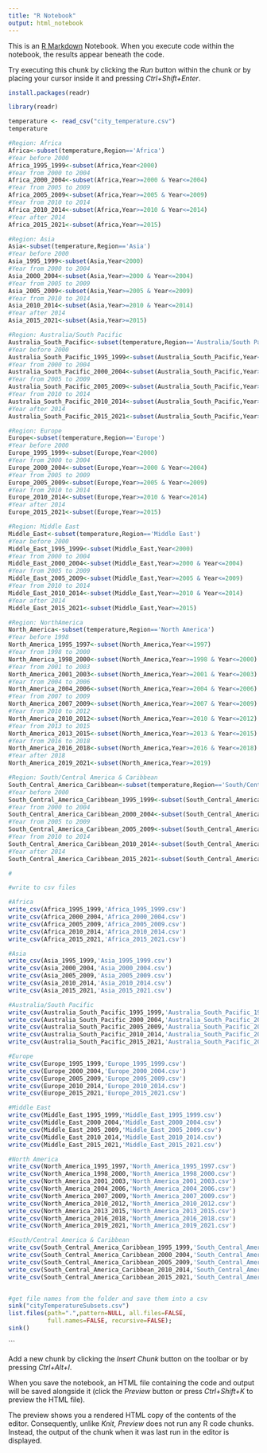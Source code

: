 ---
title: "R Notebook"
output: html_notebook
---

This is an [R Markdown](http://rmarkdown.rstudio.com) Notebook. When you execute code within the notebook, the results appear beneath the code. 

Try executing this chunk by clicking the *Run* button within the chunk or by placing your cursor inside it and pressing *Ctrl+Shift+Enter*. 

```{r}
install.packages(readr)
```

```{r}
library(readr)
```

```{r}
temperature <- read_csv("city_temperature.csv")
temperature
```
```{r}

#Region: Africa
Africa<-subset(temperature,Region=='Africa')
#Year before 2000
Africa_1995_1999<-subset(Africa,Year<2000)
#Year from 2000 to 2004
Africa_2000_2004<-subset(Africa,Year>=2000 & Year<=2004)
#Year from 2005 to 2009
Africa_2005_2009<-subset(Africa,Year>=2005 & Year<=2009)
#Year from 2010 to 2014
Africa_2010_2014<-subset(Africa,Year>=2010 & Year<=2014)
#Year after 2014
Africa_2015_2021<-subset(Africa,Year>=2015)

#Region: Asia
Asia<-subset(temperature,Region=='Asia')
#Year before 2000
Asia_1995_1999<-subset(Asia,Year<2000)
#Year from 2000 to 2004
Asia_2000_2004<-subset(Asia,Year>=2000 & Year<=2004)
#Year from 2005 to 2009
Asia_2005_2009<-subset(Asia,Year>=2005 & Year<=2009)
#Year from 2010 to 2014
Asia_2010_2014<-subset(Asia,Year>=2010 & Year<=2014)
#Year after 2014
Asia_2015_2021<-subset(Asia,Year>=2015)

#Region: Australia/South Pacific
Australia_South_Pacific<-subset(temperature,Region=='Australia/South Pacific')
#Year before 2000
Australia_South_Pacific_1995_1999<-subset(Australia_South_Pacific,Year<2000)
#Year from 2000 to 2004
Australia_South_Pacific_2000_2004<-subset(Australia_South_Pacific,Year>=2000 & Year<=2004)
#Year from 2005 to 2009
Australia_South_Pacific_2005_2009<-subset(Australia_South_Pacific,Year>=2005 & Year<=2009)
#Year from 2010 to 2014
Australia_South_Pacific_2010_2014<-subset(Australia_South_Pacific,Year>=2010 & Year<=2014)
#Year after 2014
Australia_South_Pacific_2015_2021<-subset(Australia_South_Pacific,Year>=2015)

#Region: Europe
Europe<-subset(temperature,Region=='Europe')
#Year before 2000
Europe_1995_1999<-subset(Europe,Year<2000)
#Year from 2000 to 2004
Europe_2000_2004<-subset(Europe,Year>=2000 & Year<=2004)
#Year from 2005 to 2009
Europe_2005_2009<-subset(Europe,Year>=2005 & Year<=2009)
#Year from 2010 to 2014
Europe_2010_2014<-subset(Europe,Year>=2010 & Year<=2014)
#Year after 2014
Europe_2015_2021<-subset(Europe,Year>=2015)

#Region: Middle East
Middle_East<-subset(temperature,Region=='Middle East')
#Year before 2000
Middle_East_1995_1999<-subset(Middle_East,Year<2000)
#Year from 2000 to 2004
Middle_East_2000_2004<-subset(Middle_East,Year>=2000 & Year<=2004)
#Year from 2005 to 2009
Middle_East_2005_2009<-subset(Middle_East,Year>=2005 & Year<=2009)
#Year from 2010 to 2014
Middle_East_2010_2014<-subset(Middle_East,Year>=2010 & Year<=2014)
#Year after 2014
Middle_East_2015_2021<-subset(Middle_East,Year>=2015)

#Region: NorthAmerica
North_America<-subset(temperature,Region=='North America')
#Year before 1998
North_America_1995_1997<-subset(North_America,Year<=1997)
#Year from 1998 to 2000
North_America_1998_2000<-subset(North_America,Year>=1998 & Year<=2000)
#Year from 2001 to 2003
North_America_2001_2003<-subset(North_America,Year>=2001 & Year<=2003)
#Year from 2004 to 2006
North_America_2004_2006<-subset(North_America,Year>=2004 & Year<=2006)
#Year from 2007 to 2009
North_America_2007_2009<-subset(North_America,Year>=2007 & Year<=2009)
#Year from 2010 to 2012
North_America_2010_2012<-subset(North_America,Year>=2010 & Year<=2012)
#Year from 2013 to 2015
North_America_2013_2015<-subset(North_America,Year>=2013 & Year<=2015)
#Year from 2016 to 2018
North_America_2016_2018<-subset(North_America,Year>=2016 & Year<=2018)
#Year after 2018
North_America_2019_2021<-subset(North_America,Year>=2019)

#Region: South/Central America & Caribbean
South_Central_America_Caribbean<-subset(temperature,Region=='South/Central America & Carribean')
#Year before 2000
South_Central_America_Caribbean_1995_1999<-subset(South_Central_America_Caribbean,Year<2000)
#Year from 2000 to 2004
South_Central_America_Caribbean_2000_2004<-subset(South_Central_America_Caribbean,Year>=2000 & Year<=2004)
#Year from 2005 to 2009
South_Central_America_Caribbean_2005_2009<-subset(South_Central_America_Caribbean,Year>=2005 & Year<=2009)
#Year from 2010 to 2014
South_Central_America_Caribbean_2010_2014<-subset(South_Central_America_Caribbean,Year>=2010 & Year<=2014)
#Year after 2014
South_Central_America_Caribbean_2015_2021<-subset(South_Central_America_Caribbean,Year>=2015)

#
```
```{r}

#write to csv files

#Africa
write_csv(Africa_1995_1999,'Africa_1995_1999.csv')
write_csv(Africa_2000_2004,'Africa_2000_2004.csv')
write_csv(Africa_2005_2009,'Africa_2005_2009.csv')
write_csv(Africa_2010_2014,'Africa_2010_2014.csv')
write_csv(Africa_2015_2021,'Africa_2015_2021.csv')

#Asia
write_csv(Asia_1995_1999,'Asia_1995_1999.csv')
write_csv(Asia_2000_2004,'Asia_2000_2004.csv')
write_csv(Asia_2005_2009,'Asia_2005_2009.csv')
write_csv(Asia_2010_2014,'Asia_2010_2014.csv')
write_csv(Asia_2015_2021,'Asia_2015_2021.csv')

#Australia/South Pacific
write_csv(Australia_South_Pacific_1995_1999,'Australia_South_Pacific_1995_1999.csv')
write_csv(Australia_South_Pacific_2000_2004,'Australia_South_Pacific_2000_2004.csv')
write_csv(Australia_South_Pacific_2005_2009,'Australia_South_Pacific_2005_2009.csv')
write_csv(Australia_South_Pacific_2010_2014,'Australia_South_Pacific_2010_2014.csv')
write_csv(Australia_South_Pacific_2015_2021,'Australia_South_Pacific_2015_2021.csv')

#Europe
write_csv(Europe_1995_1999,'Europe_1995_1999.csv')
write_csv(Europe_2000_2004,'Europe_2000_2004.csv')
write_csv(Europe_2005_2009,'Europe_2005_2009.csv')
write_csv(Europe_2010_2014,'Europe_2010_2014.csv')
write_csv(Europe_2015_2021,'Europe_2015_2021.csv')

#Middle East
write_csv(Middle_East_1995_1999,'Middle_East_1995_1999.csv')
write_csv(Middle_East_2000_2004,'Middle_East_2000_2004.csv')
write_csv(Middle_East_2005_2009,'Middle_East_2005_2009.csv')
write_csv(Middle_East_2010_2014,'Middle_East_2010_2014.csv')
write_csv(Middle_East_2015_2021,'Middle_East_2015_2021.csv')

#North America
write_csv(North_America_1995_1997,'North_America_1995_1997.csv')
write_csv(North_America_1998_2000,'North_America_1998_2000.csv')
write_csv(North_America_2001_2003,'North_America_2001_2003.csv')
write_csv(North_America_2004_2006,'North_America_2004_2006.csv')
write_csv(North_America_2007_2009,'North_America_2007_2009.csv')
write_csv(North_America_2010_2012,'North_America_2010_2012.csv')
write_csv(North_America_2013_2015,'North_America_2013_2015.csv')
write_csv(North_America_2016_2018,'North_America_2016_2018.csv')
write_csv(North_America_2019_2021,'North_America_2019_2021.csv')

#South/Central America & Caribbean
write_csv(South_Central_America_Caribbean_1995_1999,'South_Central_America_Caribbean_1995_1999.csv')
write_csv(South_Central_America_Caribbean_2000_2004,'South_Central_America_Caribbean_2000_2004.csv')
write_csv(South_Central_America_Caribbean_2005_2009,'South_Central_America_Caribbean_2005_2009.csv')
write_csv(South_Central_America_Caribbean_2010_2014,'South_Central_America_Caribbean_2010_2014.csv')
write_csv(South_Central_America_Caribbean_2015_2021,'South_Central_America_Caribbean_2015_2021.csv')

```
```

```
```{r}
#get file names from the folder and save them into a csv
sink("cityTemperatureSubsets.csv")
list.files(path=".",pattern=NULL, all.files=FALSE,
           full.names=FALSE, recursive=FALSE);
sink()
```
```


Add a new chunk by clicking the *Insert Chunk* button on the toolbar or by pressing *Ctrl+Alt+I*.

When you save the notebook, an HTML file containing the code and output will be saved alongside it (click the *Preview* button or press *Ctrl+Shift+K* to preview the HTML file).

The preview shows you a rendered HTML copy of the contents of the editor. Consequently, unlike *Knit*, *Preview* does not run any R code chunks. Instead, the output of the chunk when it was last run in the editor is displayed.
